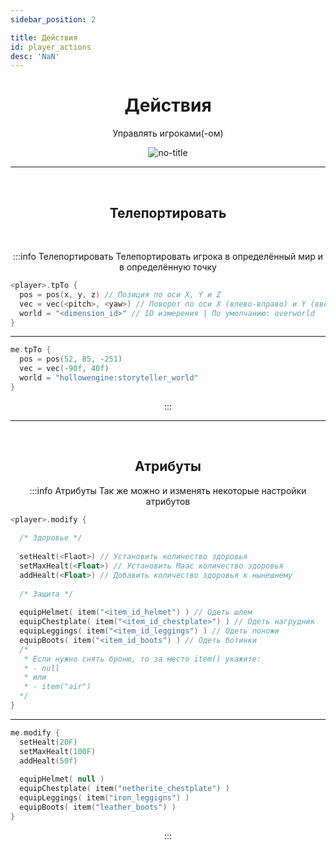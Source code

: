 ```yaml
---
sidebar_position: 2

title: Действия
id: player_actions
desc: 'NaN'
---
```


<div align="center">

# Действия

Управлять игроками(-ом)

![no-title](@site/static/img/doc/titles/PlayerActions1.webp)

---

<br />

## Телепортировать

<br />

<div id="dont-copy">

:::info Телепортировать
Телепортировать игрока в определённый мир и в определённую точку
<div align="left">

```kts
<player>.tpTo {
  pos = pos(x, y, z) // Позиция по оси X, Y и Z
  vec = vec(<pitch>, <yaw>) // Поворот по оси X (влево-вправо) и Y (вверх-вниз)
  world = "<dimension_id>" // ID измерения | По умолчанию: overworld
}
```

---

```kts title="Пример"
me.tpTo {
  pos = pos(52, 85, -251)
  vec = vec(-90f, 40f)
  world = "hollowengine:storyteller_world"
}
```

</div>
:::

<br />

---

<br />

## Атрибуты

:::info Атрибуты
Так же можно и изменять некоторые настройки атрибутов

<div align="left">

```kts
<player>.modify {
  
  /* Здоровье */
  
  setHealt(<Flaot>) // Установить количество здоровья
  setMaxHealt(<Float>) // Установить Маас количество здоровья
  addHealt(<Float>) // Добавить количество здоровья к нынешнему
  
  /* Защита */
  
  equipHelmet( item("<item_id_helmet") ) // Одеть шлем
  equipChestplate( item("<item_id_chestplate>") ) // Одеть нагрудник
  equipLeggings( item("<item_id_leggings") ) // Одеть поножи
  equipBoots( item("<item_id_boots") ) // Одеть ботинки
  /*
   * Если нужно снять броню, то за место item() укажите:
   * - null
   * или
   * - item("air")
  */
}
```

---

```kts title="Пример"
me.modify {
  setHealt(20F)
  setMaxHealt(100F)
  addHealt(50f)
  
  equipHelmet( null )
  equipChestplate( item("netherite_chestplate") )
  equipLeggings( item("iron_leggigns") )
  equipBoots( item("leather_boots") )
}
```

</div>
:::

</div>

</div>